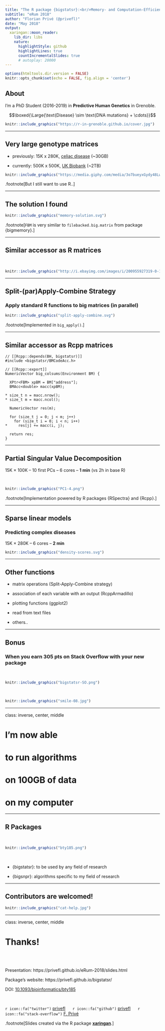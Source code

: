 ```yaml
---
title: "The R package {bigstatsr}:<br/>Memory- and Computation-Efficient Tools<br/>for Big Matrices Stored on Disk"
subtitle: "eRum 2018"
author: "Florian Privé (@privefl)"
date: "May 2018"
output:
  xaringan::moon_reader:
    lib_dir: libs
    nature:
      highlightStyle: github
      highlightLines: true
      countIncrementalSlides: true
      # autoplay: 20000
---
```


```r
options(htmltools.dir.version = FALSE)
knitr::opts_chunk$set(echo = FALSE, fig.align = 'center')
```

## About

I'm a PhD Student (2016-2019) in **Predictive Human Genetics** in Grenoble.

$$\boxed{\Large{\text{Disease} \sim \text{DNA mutations} + \cdots}}$$

```r
knitr::include_graphics("https://r-in-grenoble.github.io/cover.jpg")
```

---

## Very large genotype matrices

- previously: 15K x 280K, [celiac disease](https://doi.org/10.1038/ng.543) (~30GB)

- currently: 500K x 500K, [UK Biobank](https://doi.org/10.1101/166298) (~2TB)
 
```r
knitr::include_graphics("https://media.giphy.com/media/3o7bueyxGydy48Lwgo/giphy.gif")
```

.footnote[But I still want to use R..]

---

## The solution I found

```r
knitr::include_graphics("memory-solution.svg")
```

.footnote[`FBM` is very similar to `filebacked.big.matrix` from package {bigmemory}.]

---

## Similar accessor as R matrices

</br>

```r
knitr::include_graphics("http://i.ebayimg.com/images/i/200955927319-0-1/s-l1000.jpg")
```

---

## Split-(par)Apply-Combine Strategy

### Apply standard R functions to big matrices (in parallel)

```r
knitr::include_graphics("split-apply-combine.svg")
```

.footnote[Implemented in `big_apply()`.]

<!-- --- -->

<!-- ## Matrix operations -->

<!-- - (cross-)products with matrices/vectors -->

<!-- - special tricks for handling scaling ([vignette](https://privefl.github.io/bigstatsr/articles/operations-with-scaling.html) and [blog post](https://goo.gl/L8cNbo)) -->

<!-- <br/> -->

<!-- ### Example: computation of correlation of a 100,000 x 5000 matrix -->

<!-- - `cor`: 22 minutes -->

<!-- - `big_cor`: 1 minute -->

---

## Similar accessor as Rcpp matrices

```Rcpp
// [[Rcpp::depends(BH, bigstatsr)]]
#include <bigstatsr/BMCodeAcc.h>

// [[Rcpp::export]]
NumericVector big_colsums(Environment BM) {
  
  XPtr<FBM> xpBM = BM["address"]; 
  BMAcc<double> macc(xpBM); 
  
* size_t n = macc.nrow();
* size_t m = macc.ncol();
  
  NumericVector res(m);
  
  for (size_t j = 0; j < m; j++) 
    for (size_t i = 0; i < n; i++)
*     res[j] += macc(i, j);
  
  return res;
}
```

---

## Partial Singular Value Decomposition

15K $\times$ 100K -- 10 first PCs -- 6 cores -- **1 min** (vs 2h in base R)

</br>

```r
knitr::include_graphics("PC1-4.png")
```

.footnote[Implementation powered by R packages {RSpectra} and {Rcpp}.]

---

## Sparse linear models

### Predicting complex diseases

15K $\times$ 280K -- 6 cores -- **2 min**

```r
knitr::include_graphics("density-scores.svg")
```

---

## Other functions


- matrix operations (Split-Apply-Combine strategy)

- association of each variable with an output (RcppArmadillo)

- plotting functions (ggplot2)

- read from text files

- others..

---

## Bonus

### When you earn 305 pts on Stack Overflow with your new package

<br>

```r
knitr::include_graphics("bigstatsr-SO.png")
```

<br>

```r
knitr::include_graphics("smile-08.jpg")
```


---

class: inverse, center, middle

# I'm now able 
# to run algorithms
# on 100GB of data
# on my computer

---

## R Packages

<br>

<a href="https://doi.org/10.1093/bioinformatics/bty185" target="_blank">
```r
knitr::include_graphics("bty185.png")
```
</a>

<br>

- {bigstatsr}: to be used by any field of research

- {bigsnpr}: algorithms specific to my field of research

---

## Contributors are welcomed!

```r
knitr::include_graphics("cat-help.jpg")
```

---

class: inverse, center, middle

# Thanks!

<br/><br/>

Presentation: https://privefl.github.io/eRum-2018/slides.html

Package's website: https://privefl.github.io/bigstatsr/

DOI: [10.1093/bioinformatics/bty185](https://doi.org/10.1093/bioinformatics/bty185)

<br/>

`r icon::fa("twitter")` [privefl](https://twitter.com/privefl) &nbsp;&nbsp;&nbsp;&nbsp; `r icon::fa("github")` [privefl](https://github.com/privefl) &nbsp;&nbsp;&nbsp;&nbsp; `r icon::fa("stack-overflow")` [F. Privé](https://stackoverflow.com/users/6103040/f-priv%c3%a9)


.footnote[Slides created via the R package [**xaringan**](https://github.com/yihui/xaringan).]
